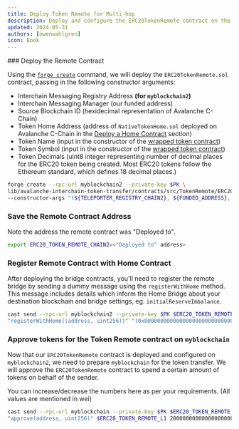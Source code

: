 ```yaml
---
title: Deploy Token Remote for Multi-hop
description: Deploy and configure the ERC20TokenRemote contract on the second blockchain.
updated: 2024-05-31
authors: [owenwahlgren]
icon: Book
---
```



<Steps>
<Step>
### Deploy the Remote Contract

Using the [`forge create`](https://book.getfoundry.sh/reference/forge/forge-create) command, we will deploy the `ERC20TokenRemote.sol` contract, passing in the following constructor arguments:

- Interchain Messaging Registry Address **(for `myblockchain2`)**
- Interchain Messaging Manager (our funded address)
- Source Blockchain ID (hexidecimal representation of Avalanche C-Chain)
- Token Home Address (address of `NativeTokenHome.sol` deployed on Avalanche C-Chain in the [Deploy a Home Contract](/academy/interchain-token-transfer/06-erc-20-to-erc-20-bridge/03-deploy-home) section)
- Token Name (input in the constructor of the [wrapped token contract](https://github.com/ava-labs/avalanche-interchain-token-transfer/blob/main/contracts/src/WrappedNativeToken.sol))
- Token Symbol (input in the constructor of the [wrapped token contract](https://github.com/ava-labs/avalanche-interchain-token-transfer/blob/main/contracts/src/WrappedNativeToken.sol))
- Token Decimals (uint8 integer representing number of decimal places for the ERC20 token being created. Most ERC20 tokens follow the Ethereum standard, which defines 18 decimal places.)

```bash
forge create --rpc-url myblockchain2 --private-key $PK \
lib/avalanche-interchain-token-transfer/contracts/src/TokenRemote/ERC20TokenRemote.sol:ERC20TokenRemote \
--constructor-args "(${TELEPORTER_REGISTRY_CHAIN2}, ${FUNDED_ADDRESS}, ${C_CHAIN_BLOCKCHAIN_ID_HEX}, ${ERC20_HOME_C_CHAIN}, 18)" "TOK" "TOK" 18
```

</Step>
<Step>

### Save the Remote Contract Address

Note the address the remote contract was "Deployed to".

```bash
export ERC20_TOKEN_REMOTE_CHAIN2=<"Deployed to" address>
```

</Step>
<Step>

### Register Remote Contract with Home Contract

After deploying the bridge contracts, you'll need to register the remote bridge by sending a dummy message using the `registerWithHome` method. This message includes details which inform the Home Bridge about your destination blockchain and bridge settings, eg. `initialReserveImbalance`.

```bash
cast send --rpc-url myblockchain2 --private-key $PK $ERC20_TOKEN_REMOTE_CHAIN2 \
"registerWithHome((address, uint256))" "(0x0000000000000000000000000000000000000000, 0)"
```

</Step>
<Step>

### Approve tokens for the Token Remote contract on `myblockchain`
Now that our `ERC20TokenRemote` contract is deployed and configured on `myblockchain2`, we need to prepare `myblockchain` for the token transfer. 
We will approve the `ERC20TokenRemote` contract to spend a certain amount of tokens on behalf of the sender.

You can increase/decrease the numbers here as per your requirements. (All values are mentioned in wei)

```bash
cast send --rpc-url myblockchain --private-key $PK $ERC20_TOKEN_REMOTE_L1 \
"approve(address, uint256)" $ERC20_TOKEN_REMOTE_L1 2000000000000000000000
```

</Step>
</Steps>
